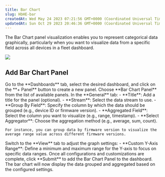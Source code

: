 ```yaml
---
title: Bar Chart
slug: HbHE-bar
createdAt: Wed May 24 2023 07:21:56 GMT+0000 (Coordinated Universal Time)
updatedAt: Sun Oct 29 2023 20:46:36 GMT+0000 (Coordinated Universal Time)
---
```


The Bar Chart panel visualization enables you to represent categorical data graphically, particularly when you want to visualize data from a specific field across all devices in a fleet dashboard.

![](https://usercontent.clueso.io/1f4455e0-789e-4beb-8cd9-4dac96bc47e4/0da98d18-fcec-4c69-81b9-26c8b6d0e7ee/74c4ebcd-727f-48d5-8703-01e8212b0c43/images/2bea5e39-191d-4d48-867e-d302042b4a35.gif)

## Add Bar Chart Panel

<Steps>
  <Step title="Navigate to Dashboards">
    Go to the **Dashboards** tab, select the desired dashboard, and click on the **+ Panel** button to create a new panel.
  </Step>
  <Step title="Select Bar Chart Panel">
    Choose **Bar Chart Panel** from the list of available panels.  
  </Step>
  <Step title="Configure General Settings">
    In the **General** tab:
    - **Title**: Add a title for the panel (optional).
    - **Stream**: Select the data stream to use.
    - **Group By Field**: Specify the column by which the data should be grouped (e.g., device ID or firmware version).
    - **Aggregated Field**: Select the column you want to visualize (e.g., range, timestamp).
    - **Select Aggregator**: Choose the aggregation method (e.g., average, sum, count).  

    For instance, you can group data by firmware version to visualize the average range value across different firmware versions. 
  </Step>
  <Step title="Customize View Settings">
    Switch to the **View** tab to adjust the graph settings:
    - **Custom Y-Axis Range**: Define a minimum and maximum range for the Y-axis to focus on specific data ranges.
  </Step>
  <Step title="Submit the Panel">
    Once all configurations and customizations are complete, click **Submit** to add the Bar Chart Panel to the dashboard.  
    The bar chart will now display the data grouped and aggregated based on the configured settings.
  </Step>
</Steps>
